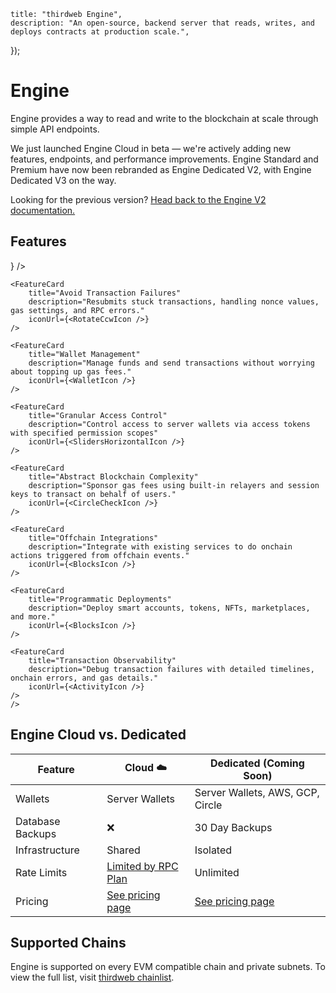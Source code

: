 

	title: "thirdweb Engine",
	description: "An open-source, backend server that reads, writes, and deploys contracts at production scale.",
});

# Engine

Engine provides a way to read and write to the blockchain at scale through simple API endpoints.

<OpenSourceCard title="Engine" href="https://github.com/thirdweb-dev/engine" />

<Callout variant="info" title="Looking for the previous documentation?">
We just launched Engine Cloud in beta — we're actively adding new features, endpoints, and performance improvements.
Engine Standard and Premium have now been rebranded as Engine Dedicated V2, with Engine Dedicated V3 on the way.

Looking for the previous version? [Head back to the Engine V2 documentation.](/engine)
</Callout>

## Features

<div
	className="my-4 grid gap-2 md:grid-cols-2 lg:grid-cols-2 "
>
    <FeatureCard
        title="Concurrent Transactions"
        description="Send multiple transactions at once with automatic nonce management"
        iconUrl={<ArrowLeftRightIcon />}
    />

    <FeatureCard
        title="Avoid Transaction Failures"
        description="Resubmits stuck transactions, handling nonce values, gas settings, and RPC errors."
        iconUrl={<RotateCcwIcon />}
    />

    <FeatureCard
        title="Wallet Management"
        description="Manage funds and send transactions without worrying about topping up gas fees."
        iconUrl={<WalletIcon />}
    />

    <FeatureCard
        title="Granular Access Control"
        description="Control access to server wallets via access tokens with specified permission scopes"
        iconUrl={<SlidersHorizontalIcon />}
    />

    <FeatureCard
        title="Abstract Blockchain Complexity"
        description="Sponsor gas fees using built-in relayers and session keys to transact on behalf of users."
        iconUrl={<CircleCheckIcon />}
    />

    <FeatureCard
        title="Offchain Integrations"
        description="Integrate with existing services to do onchain actions triggered from offchain events."
        iconUrl={<BlocksIcon />}
    />

    <FeatureCard
        title="Programmatic Deployments"
        description="Deploy smart accounts, tokens, NFTs, marketplaces, and more."
        iconUrl={<BlocksIcon />}
    />

    <FeatureCard
        title="Transaction Observability"
        description="Debug transaction failures with detailed timelines, onchain errors, and gas details."
        iconUrl={<ActivityIcon />}
    />
    />
</div>

## Engine Cloud vs. Dedicated

| Feature            | Cloud ☁️                                   | Dedicated (Coming Soon)              |
|--------------------|-------------------------------------------|------------------------------------------|
| Wallets            | Server Wallets                           | Server Wallets, AWS, GCP, Circle         |
| Database Backups   | ❌                                        | 30 Day Backups                              |
| Infrastructure     | Shared                                   | Isolated                                 |
| Rate Limits        | [Limited by RPC Plan](https://thirdweb.com/pricing) | Unlimited                                |
| Pricing            | [See pricing page](https://thirdweb.com/pricing) | [See pricing page](https://thirdweb.com/pricing) |


## Supported Chains

Engine is supported on every EVM compatible chain and private subnets. To view the full list, visit [thirdweb chainlist](https://thirdweb.com/chainlist?service=engine).

<DocImage src={SupportedChains} />


